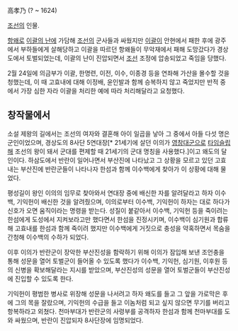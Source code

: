 高孝乃
(? ~ 1624)

[[조선]]의 인물.

[[항왜]]로 [[이괄의 난]]에 가담해 [[조선]]의 군사들과 싸웠지만 [[이괄]]이 안현에서 패한 후에 광주에서 부하들에게 살해당하고 이괄을 따르던 항왜들이 무악재에서 패해 도망갔다가 경상도에서 토벌되었는데, 이괄의 난이 진압되면서 [[조선]] 조정에 압송되었고 죽임을 당했다.

2월 24일에 의금부가 이괄, 한명련, 이전, 이수, 이종경 등을 연좌해 가산을 몰수할 것을 청했는데, 이 때 고효내에 대해 이정배, 윤인발과 함께 승복하지 않고 죽었지만 반적 중에서 가장 심한 자라 이괄을 처리한 예에 따라 처리해달라고 요청했다.

== 창작물에서 ==
소설 제왕의 길에서는 조선의 여자와 결혼해 아이 일곱을 낳아 그 중에서 아들 다섯 명은 군인이었으며, 경상도의 8사단 5연대장[* 21세기에 살던 이의가 [[영창대군]]으로 [[타임슬립]]해 조선의 왕이 돼서 군대를 편제할 때 21세기의 군대 명칭을 사용했다.]이고 왜도의 달인이다. 하삼도에서 반란이 일어나면서 부산진에 나타났고 그 상황을 모르고 있던 고효내는 부산진에 반란군들이 나타나자 한섬과 함께 이수백에게 찾아가 이 상황에 대해 물었다.

평성길이 왕인 이의의 임무로 찾아와서 연대장 중에 배신한 자를 알려달라고 하자 이수백, 기익헌이 배신한 것을 알려줬으며, 이의로부터 이수백, 기익헌이 하자는 대로 하다가 신호가 오면 움직이라는 명령을 받는다. 성질이 붙같아서 이수백, 기익헌 등을 죽이려는 한섬에게 도성에서 지켜보라고만 했다면서 한섬을 진정시키며, 이수백이 심기원과 합류해 고효내를 한섬과 함께 죽이려 했지만 이수백에게 거짓으로 충성을 약혹하면서 목숨을 간청해 이수백의 수하가 되었다.

이후 이의가 반란군이 장악한 부산진성을 함락하기 위해 이의가 잠입해 보낸 조언충을 통해 성문을 열어 토벌군이 들어올 수 있도록 했다가 이수백, 기익헌, 심기원, 이후원 등의 신병을 확보해달라는 지시를 받았으며, 부산진성의 성문을 열어 토벌군들이 부산진성에 진입할 수 있도록 한다. 

기익헌이 평범한 병사로 위장해 성문을 나서려고 하자 왜도를 들고 그 앞을 가로막은 후에 그의 목을 잘랐으며, 기익헌의 수급을 들고 이놈처럼 되고 싶지 않으면 무기를 버리고 항복하라고 외쳤다. 천마부대가 반란군의 사령부를 공격하자 한섬과 함께 천마부대를 도와 싸웠으며, 반란이 진압되자 8사단장에 임명되었다.
